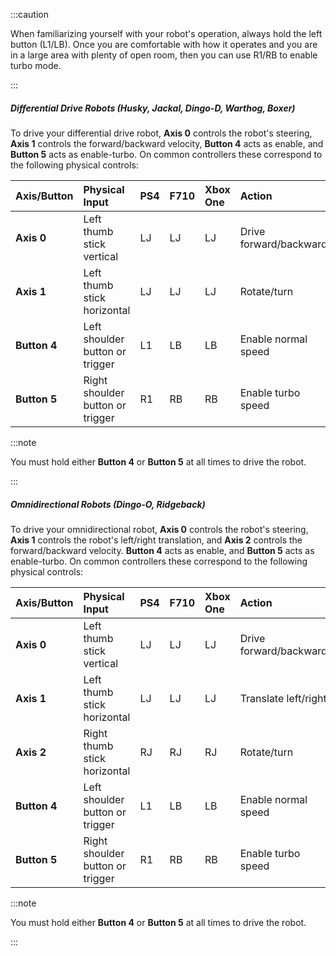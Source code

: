 :::caution

When familiarizing yourself with your robot's operation, always hold the left button (L1/LB). Once you are comfortable
with how it operates and you are in a large area with plenty of open room, then you can use R1/RB to enable
turbo mode.

:::

##### Differential Drive Robots (Husky, Jackal, Dingo-D, Warthog, Boxer)

To drive your differential drive robot, **Axis 0** controls the robot's steering, **Axis 1** controls the
forward/backward velocity, **Button 4** acts as enable, and **Button 5** acts as enable-turbo. On common
controllers these correspond to the following physical controls:

| Axis/Button  | Physical Input                   | PS4 | F710 | Xbox One | Action                 |
| :----------- | :------------------------------- | :-- | :--- | :------- | :--------------------- |
| **Axis 0**   | Left thumb stick vertical        | LJ  | LJ   | LJ       | Drive forward/backward |
| **Axis 1**   | Left thumb stick horizontal      | LJ  | LJ   | LJ       | Rotate/turn            |
| **Button 4** | Left shoulder button or trigger  | L1  | LB   | LB       | Enable normal speed    |
| **Button 5** | Right shoulder button or trigger | R1  | RB   | RB       | Enable turbo speed     |

:::note

You must hold either **Button 4** or **Button 5** at all times to drive the robot.

:::

##### Omnidirectional Robots (Dingo-O, Ridgeback)

To drive your omnidirectional robot, **Axis 0** controls the robot's steering, **Axis 1** controls the robot's
left/right translation, and **Axis 2** controls the forward/backward velocity. **Button 4** acts as enable, and
**Button 5** acts as enable-turbo. On common controllers these correspond to the following physical controls:

| Axis/Button  | Physical Input                   | PS4 | F710 | Xbox One | Action                 |
| :----------- | :------------------------------- | :-- | :--- | :------- | :--------------------- |
| **Axis 0**   | Left thumb stick vertical        | LJ  | LJ   | LJ       | Drive forward/backward |
| **Axis 1**   | Left thumb stick horizontal      | LJ  | LJ   | LJ       | Translate left/right   |
| **Axis 2**   | Right thumb stick horizontal     | RJ  | RJ   | RJ       | Rotate/turn            |
| **Button 4** | Left shoulder button or trigger  | L1  | LB   | LB       | Enable normal speed    |
| **Button 5** | Right shoulder button or trigger | R1  | RB   | RB       | Enable turbo speed     |

:::note

You must hold either **Button 4** or **Button 5** at all times to drive the robot.

:::
